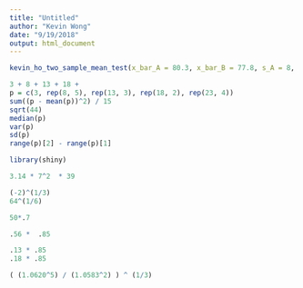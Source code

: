 ```yaml
---
title: "Untitled"
author: "Kevin Wong"
date: "9/19/2018"
output: html_document
---
```


```r
kevin_ho_two_sample_mean_test(x_bar_A = 80.3, x_bar_B =	77.8, s_A = 8, s_B = 10, n_A = 20, n_B = 20, test = "two")
```

```r

3 + 8 + 13 + 18 +
p = c(3, rep(8, 5), rep(13, 3), rep(18, 2), rep(23, 4))
sum((p - mean(p))^2) / 15
sqrt(44)
median(p)
var(p)
sd(p)
range(p)[2] - range(p)[1]
```

```r
library(shiny)

```

```r
3.14 * 7^2  * 39
```

```r
(-2)^(1/3)
64^(1/6)

50*.7
```

```r
.56 *  .85
```

```r
.13 * .85
.18 * .85
```

```r
( (1.0620^5) / (1.0583^2) ) ^ (1/3)
```

